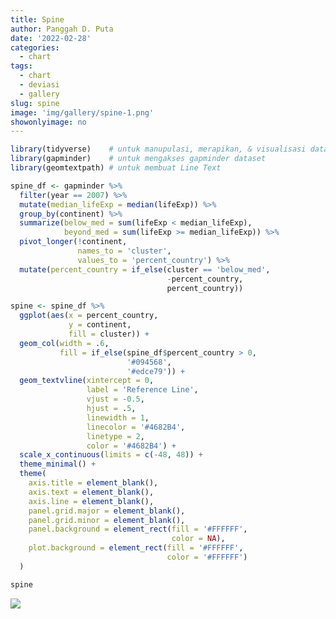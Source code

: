 ```yaml
---
title: Spine
author: Panggah D. Puta
date: '2022-02-28'
categories:
  - chart
tags:
  - chart
  - deviasi
  - gallery
slug: spine
image: 'img/gallery/spine-1.png'
showonlyimage: no
---
```

<!--more-->

```r
library(tidyverse)    # untuk manupulasi, merapikan, & visualisasi data
library(gapminder)    # untuk mengakses gapminder dataset
library(geomtextpath) # untuk membuat Line Text
```

```r
spine_df <- gapminder %>%
  filter(year == 2007) %>%
  mutate(median_lifeExp = median(lifeExp)) %>%
  group_by(continent) %>%
  summarize(below_med = sum(lifeExp < median_lifeExp),
            beyond_med = sum(lifeExp >= median_lifeExp)) %>%
  pivot_longer(!continent,
               names_to = 'cluster',
               values_to = 'percent_country') %>%
  mutate(percent_country = if_else(cluster == 'below_med',
                                   -percent_country,
                                   percent_country))
```

```r
spine <- spine_df %>%
  ggplot(aes(x = percent_country,
             y = continent,
             fill = cluster)) + 
  geom_col(width = .6,
           fill = if_else(spine_df$percent_country > 0,
                          '#094568',
                          '#edce79')) +
  geom_textvline(xintercept = 0,
                 label = 'Reference Line',
                 vjust = -0.5,
                 hjust = .5,
                 linewidth = 1,
                 linecolor = '#4682B4',
                 linetype = 2, 
                 color = '#4682B4') +
  scale_x_continuous(limits = c(-48, 48)) +
  theme_minimal() +
  theme(
    axis.title = element_blank(),
    axis.text = element_blank(),
    axis.line = element_blank(),
    panel.grid.major = element_blank(),
    panel.grid.minor = element_blank(),
    panel.background = element_rect(fill = '#FFFFFF',
                                    color = NA),
    plot.background = element_rect(fill = '#FFFFFF',
                                   color = '#FFFFFF')
  )
```

```r
spine
```

![](images/spine-1.png)